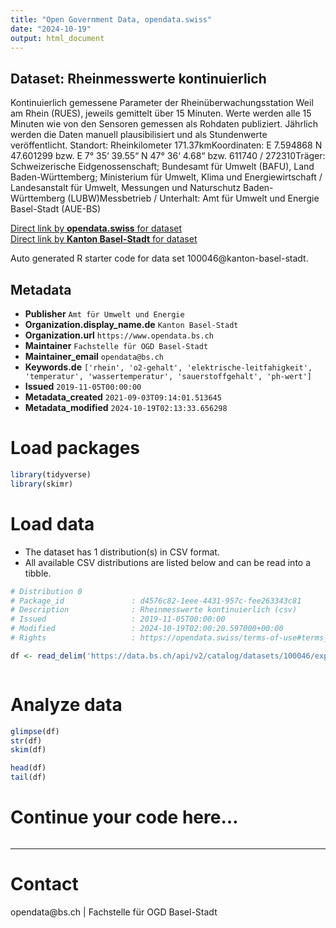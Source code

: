 ```yaml
---
title: "Open Government Data, opendata.swiss"
date: "2024-10-19"
output: html_document
---
```


## Dataset: Rheinmesswerte kontinuierlich

Kontinuierlich gemessene Parameter der Rheinüberwachungsstation Weil am Rhein (RUES), jeweils gemittelt über 15 Minuten. Werte werden alle 15 Minuten wie von den Sensoren gemessen als Rohdaten publiziert. Jährlich werden die Daten manuell plausibilisiert und als Stundenwerte veröffentlicht. Standort: Rheinkilometer 171.37kmKoordinaten: E 7.594868 N 47.601299 bzw. E 7° 35‘ 39.55“ N 47° 36‘ 4.68“ bzw. 611740 / 272310Träger: Schweizerische Eidgenossenschaft; Bundesamt für Umwelt (BAFU), Land Baden-Württemberg; Ministerium für Umwelt, Klima und Energiewirtschaft / Landesanstalt für Umwelt, Messungen und Naturschutz Baden-Württemberg (LUBW)Messbetrieb / Unterhalt: Amt für Umwelt und Energie Basel-Stadt (AUE-BS)

[Direct link by **opendata.swiss** for dataset](https://opendata.swiss/de/dataset/rheinmesswerte-kontinuierlich1)<br>
[Direct link by **Kanton Basel-Stadt** for dataset](https://data.bs.ch/explore/dataset/100046/)

Auto generated R starter code for data set 100046@kanton-basel-stadt.

## Metadata

- **Publisher** `Amt für Umwelt und Energie`
- **Organization.display_name.de** `Kanton Basel-Stadt`
- **Organization.url** `https://www.opendata.bs.ch`
- **Maintainer** `Fachstelle für OGD Basel-Stadt`
- **Maintainer_email** `opendata@bs.ch`
- **Keywords.de** `['rhein', 'o2-gehalt', 'elektrische-leitfahigkeit', 'temperatur', 'wassertemperatur', 'sauerstoffgehalt', 'ph-wert']`
- **Issued** `2019-11-05T00:00:00`
- **Metadata_created** `2021-09-03T09:14:01.513645`
- **Metadata_modified** `2024-10-19T02:13:33.656298`


# Load packages

```r

library(tidyverse)
library(skimr)

```

# Load data

-   The dataset has 1 distribution(s) in CSV format.
-   All available CSV distributions are listed below and can be read into a tibble.

```r

# Distribution 0
# Package_id               : d4576c82-1eee-4431-957c-fee263343c81
# Description              : Rheinmesswerte kontinuierlich (csv)
# Issued                   : 2019-11-05T00:00:00
# Modified                 : 2024-10-19T02:00:20.597000+00:00
# Rights                   : https://opendata.swiss/terms-of-use#terms_open

df <- read_delim('https://data.bs.ch/api/v2/catalog/datasets/100046/exports/csv?use_labels=true')



```

# Analyze data

```r

glimpse(df)
str(df)
skim(df)

head(df)
tail(df)

```

# Continue your code here...

```r

```

------------------------------------------------------------------------

# Contact

opendata@bs.ch | Fachstelle für OGD Basel-Stadt
